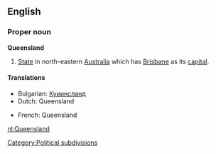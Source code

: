 ==English==

===Proper noun===
'''Queensland'''
# [[state|State]] in north-eastern [[Australia]] which has [[Brisbane]] as its [[capital]].
[[Category:Political subdivisions]]

====Translations====
{{top}}
*Bulgarian: [[Куиинсланд]]
*Dutch: Queensland
{{mid}}
*French: Queensland
{{bottom}}

[[nl:Queensland]]